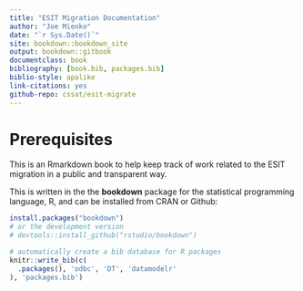 ```yaml
--- 
title: "ESIT Migration Documentation"
author: "Joe Mienko"
date: "`r Sys.Date()`"
site: bookdown::bookdown_site
output: bookdown::gitbook
documentclass: book
bibliography: [book.bib, packages.bib]
biblio-style: apalike
link-citations: yes
github-repo: cssat/esit-migrate
---
```


# Prerequisites

This is an Rmarkdown book to help keep track of work related to the ESIT migration in a public and transparent way. 

This is written in the the **bookdown** package for the statistical programming language, R, and can be installed from CRAN or Github:

```r
install.packages("bookdown")
# or the development version
# devtools::install_github("rstudio/bookdown")
```


```r
# automatically create a bib database for R packages
knitr::write_bib(c(
  .packages(), 'odbc', 'DT', 'datamodelr'
), 'packages.bib')
```
